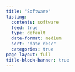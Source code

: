 ```yaml
---
title: "Software"
listing:
  contents: software
  feed: true
  type: default
  date-format: medium
  sort: "date desc"
  categories: true
page-layout: full
title-block-banner: true
---
```

